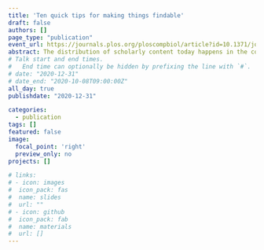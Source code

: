 ```yaml
---
title: 'Ten quick tips for making things findable'
draft: false
authors: []
page_type: "publication"
event_url: https://journals.plos.org/ploscompbiol/article?id=10.1371/journal.pcbi.1008469
abstract: The distribution of scholarly content today happens in the context of an immense deluge of information found on the internet. As a result, researchers face serious challenges when archiving and finding information that relates to their work. Library science principles provide a framework for navigating information ecosystems in order to help researchers improve findability of their professional output. Here, we describe the information ecosystem which consists of users, context, and content, all 3 of which must be addressed to make information findable and usable. We provide a set of tips that can help researchers evaluate who their users are, how to archive their research outputs to encourage findability, and how to leverage structural elements of software to make it easier to find information within and beyond their publications. As scholars evaluate their research communication strategies, they can use these steps to improve how their research is discovered and reused.
# Talk start and end times.
#   End time can optionally be hidden by prefixing the line with `#`.
# date: "2020-12-31"
# date_end: "2020-10-08T09:00:00Z"
all_day: true
publishdate: "2020-12-31"

categories:
  - publication
tags: []
featured: false
image:
  focal_point: 'right'
  preview_only: no
projects: []

# links:
# - icon: images
#  icon_pack: fas
#  name: slides
#  url: ""
# - icon: github
#  icon_pack: fab
#  name: materials
#  url: []
---
```

